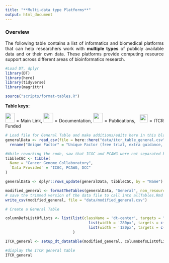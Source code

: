 ```yaml
---
title: "**Multi-data type Platforms**"
output: html_document
---
```


<style type="text/css">
  body{
  text-align: justify;
  text-justify: inter-word;
}
</style>

### **Overview**

The following table contains a list of informatics and biomedical platforms that can help researchers work with **multiple types** of publicly available data and or their own data. These platforms provide computing resource support across different areas of bioinformatics research. 

```r
#Load DT, dplyr
library(DT)
library(here)
library(tidyverse)
library(magrittr)

source("scripts/format-tables.R")
```

**Table keys:** 
<div title="Table keys"> 
<img src="resources/images/Hyperlink2.png"  height="30"> </img> = Main Link, <img src="resources/images/Documentation2.png" height="30"> </img> = Documentation, <img src="resources/images/Publication2.png" height="30"> </img> = Publications, &nbsp; <img src="ITCRLogo.png" height="25"> </img> = ITCR Funded
</div>

```r
# Load file for General Table and make additions/edits here in this block
generalData <- read_csv(file = here::here("data/itcr_table_general.csv")) %>%
  rename("Unique Factor" = "Unique Factor (free trial, extra guidance, privacy protection, development, unique dataset?)")

#While reworking the code, saw that ICGC and PCAWG were not separated by a comma and therefore ICGC wasn't linked
tibbleCGC <- tibble(
  Name = "Cancer Genome Collaboratory",
  `Data Provided` = "ICGC, PCAWG, DCC"
)

generalData <- dplyr::rows_update(generalData, tibbleCGC, by = "Name")

```

```r
modified_general <- formatTheTables(generalData, "General", non_resource = TRUE) 
# save the trimmed version of the data file to call into allTables.Rmd
write_csv(modified_general, file = "data/modified_general.csv")
```

```r
# Create a General Table

columnDefsListOfLists <- list(list(className = 'dt-center', targets = "_all"),
                                     list(width = '280px', targets = c(2)) , 
                                     list(width = '120px', targets = c(3)) 
                              )

ITCR_general <- setup_dt_datatable(modified_general, columnDefsListOfLists)
```

```r
#display the ITCR general table
ITCR_general
```
